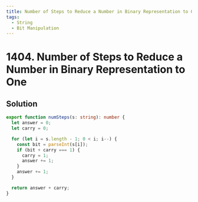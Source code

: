 ```yaml
---
title: Number of Steps to Reduce a Number in Binary Representation to One
tags:
  - String
  - Bit Manipulation
---
```


# 1404. Number of Steps to Reduce a Number in Binary Representation to One

<Badges>
  <LevelBadge level="medium" />
  <TopicBadge name="String" slug="string" />
  <TopicBadge name="Bit Manipulation" slug="bit-manipulation" />
</Badges>

## Solution

```typescript filename="solution.ts" copy
export function numSteps(s: string): number {
  let answer = 0;
  let carry = 0;

  for (let i = s.length - 1; 0 < i; i--) {
    const bit = parseInt(s[i]);
    if (bit + carry === 1) {
      carry = 1;
      answer += 1;
    }
    answer += 1;
  }

  return answer + carry;
}
```

<ProblemLink
  codingSite="leetcode"
  href="https://leetcode.com/problems/number-of-steps-to-reduce-a-number-in-binary-representation-to-one"
  title="Number of Steps to Reduce a Number in Binary Representation to One"
/>
